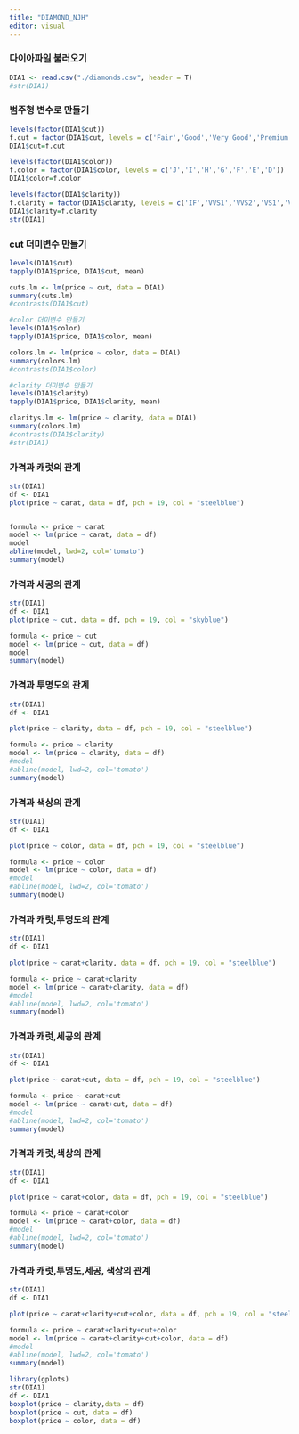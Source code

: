 ```yaml
---
title: "DIAMOND_NJH"
editor: visual
---
```


### 다이아파일 불러오기

```r

DIA1 <- read.csv("./diamonds.csv", header = T)
#str(DIA1)
```

### 범주형 변수로 만들기

```r

levels(factor(DIA1$cut))
f.cut = factor(DIA1$cut, levels = c('Fair','Good','Very Good','Premium','Ideal'))
DIA1$cut=f.cut

levels(factor(DIA1$color))
f.color = factor(DIA1$color, levels = c('J','I','H','G','F','E','D'))
DIA1$color=f.color

levels(factor(DIA1$clarity))
f.clarity = factor(DIA1$clarity, levels = c('IF','VVS1','VVS2','VS1','VS2','SI1','SI2','I1'))
DIA1$clarity=f.clarity
str(DIA1)
```

### cut 더미변수 만들기

```r

levels(DIA1$cut)
tapply(DIA1$price, DIA1$cut, mean)

cuts.lm <- lm(price ~ cut, data = DIA1)
summary(cuts.lm)
#contrasts(DIA1$cut)

#color 더미변수 만들기
levels(DIA1$color)
tapply(DIA1$price, DIA1$color, mean)

colors.lm <- lm(price ~ color, data = DIA1)
summary(colors.lm)
#contrasts(DIA1$color)

#clarity 더미변수 만들기
levels(DIA1$clarity)
tapply(DIA1$price, DIA1$clarity, mean)

claritys.lm <- lm(price ~ clarity, data = DIA1)
summary(colors.lm)
#contrasts(DIA1$clarity)
#str(DIA1)
```

### 가격과 캐럿의 관계

```r

str(DIA1)
df <- DIA1
plot(price ~ carat, data = df, pch = 19, col = "steelblue")


formula <- price ~ carat
model <- lm(price ~ carat, data = df)
model
abline(model, lwd=2, col='tomato')
summary(model)
```

### 가격과 세공의 관계

```r

str(DIA1)
df <- DIA1
plot(price ~ cut, data = df, pch = 19, col = "skyblue")

formula <- price ~ cut
model <- lm(price ~ cut, data = df)
model
summary(model)
```

### 가격과 투명도의 관계

```r

str(DIA1)
df <- DIA1

plot(price ~ clarity, data = df, pch = 19, col = "steelblue")

formula <- price ~ clarity
model <- lm(price ~ clarity, data = df)
#model
#abline(model, lwd=2, col='tomato')
summary(model)
```

### 가격과 색상의 관계

```r

str(DIA1)
df <- DIA1

plot(price ~ color, data = df, pch = 19, col = "steelblue")

formula <- price ~ color
model <- lm(price ~ color, data = df)
#model
#abline(model, lwd=2, col='tomato')
summary(model)
```

### 가격과 캐럿,투명도의 관계

```r

str(DIA1)
df <- DIA1

plot(price ~ carat+clarity, data = df, pch = 19, col = "steelblue")

formula <- price ~ carat+clarity
model <- lm(price ~ carat+clarity, data = df)
#model
#abline(model, lwd=2, col='tomato')
summary(model)
```

### 가격과 캐럿,세공의 관계

```r

str(DIA1)
df <- DIA1

plot(price ~ carat+cut, data = df, pch = 19, col = "steelblue")

formula <- price ~ carat+cut
model <- lm(price ~ carat+cut, data = df)
#model
#abline(model, lwd=2, col='tomato')
summary(model)
```

### 가격과 캐럿,색상의 관계

```r

str(DIA1)
df <- DIA1

plot(price ~ carat+color, data = df, pch = 19, col = "steelblue")

formula <- price ~ carat+color
model <- lm(price ~ carat+color, data = df)
#model
#abline(model, lwd=2, col='tomato')
summary(model)
```

### 가격과 캐럿,투명도,세공, 색상의 관계

```r

str(DIA1)
df <- DIA1

plot(price ~ carat+clarity+cut+color, data = df, pch = 19, col = "steelblue")

formula <- price ~ carat+clarity+cut+color
model <- lm(price ~ carat+clarity+cut+color, data = df)
#model
#abline(model, lwd=2, col='tomato')
summary(model)
```

```r
library(gplots)
str(DIA1)
df <- DIA1
boxplot(price ~ clarity,data = df)
boxplot(price ~ cut, data = df)
boxplot(price ~ color, data = df)

```
